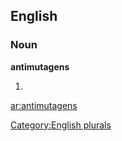 ==English==

===Noun===
'''antimutagens'''

# {{plural of|[[antimutagen]]}}

[[Category:English plurals]]

[[ar:antimutagens]]